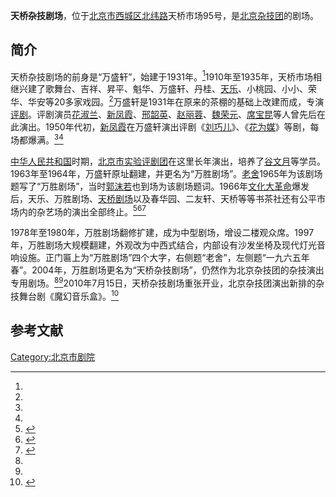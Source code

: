 {{Coord|39.8839765|116.3973951|type:landmark_region:CN-11_source:GoogleMaps|display=title}}
'''天桥杂技剧场'''，位于[[北京市|北京市]][[西城区|西城区]][[北纬路_(北京)|北纬路]]天桥市场95号，是[[北京杂技团|北京杂技团]]的剧场。

==简介==
天桥杂技剧场的前身是“万盛轩”，始建于1931年。<ref name=rmw/>1910年至1935年，天桥市场相继兴建了歌舞台、吉祥、昇平、魁华、万盛轩、丹桂、[[北京德云社剧场|天乐]]、小桃园、小小、荣华、华安等20多家戏园。<ref name=zlw/>万盛轩是1931年在原来的茶棚的基础上改建而成，专演[[评剧|评剧]]。评剧演员[[花淑兰|花淑兰]]、[[新凤霞|新凤霞]]、[[邢韶英|邢韶英]]、[[赵丽蓉|赵丽蓉]]、[[魏荣元|魏荣元]]、[[席宝昆|席宝昆]]等人曾先后在此演出。1950年代初，[[新凤霞|新凤霞]]在万盛轩演出评剧《[[刘巧儿|刘巧儿]]》、《[[花为媒|花为媒]]》等剧，每场都爆满。<ref name=rmw/><ref name=zlw/>

[[中华人民共和国|中华人民共和国]]时期，[[北京市实验评剧团|北京市实验评剧团]]在这里长年演出，培养了[[谷文月|谷文月]]等学员。1963年至1964年，万盛轩原址翻建，并更名为“万胜剧场”。[[老舍|老舍]]1965年为该剧场题写了“万胜剧场”，当时[[郭沫若|郭沫若]]也到场为该剧场题词。1966年[[文化大革命|文化大革命]]爆发后，天乐、万胜剧场、[[天桥剧场|天桥剧场]]以及春华园、二友轩、天桥等等书茶社还有公平市场内的杂艺场的演出全部终止。<ref name=zlw>{{Cite web |url=http://history.chinaiiss.com/html/201210/26/a56a70.html |title=天桥：老北京民俗文化的代表，战略网，2012-10-26 |access-date=2013-12-29 |archive-url=https://web.archive.org/web/20130217043113/http://history.chinaiiss.com/html/201210/26/a56a70.html |archive-date=2013-02-17 |dead-url=yes }}</ref><ref name=rmw>{{Cite web |url=http://www.022net.com/2011/8-3/446851132944598-2.html |title=北京天桥本是天子桥 溥仪最后祭天后变平民之桥，人民网，2011-08-03 |access-date=2013-12-29 |archive-date=2013-12-30 |archive-url=https://web.archive.org/web/20131230233427/http://www.022net.com/2011/8-3/446851132944598-2.html |dead-url=yes }}</ref><ref name=beiwan>{{Cite web |url=http://www.takefoto.cn/viewnews-29351 |title=广德楼、天乐戏园、大众剧场 老北京戏园子的变迁，北晚新视觉网，2013-03-08 |access-date=2013-12-29 |archive-date=2013-12-30 |archive-url=https://web.archive.org/web/20131230234511/http://www.takefoto.cn/viewnews-29351 |dead-url=no }}</ref>

1978年至1980年，万胜剧场翻修扩建，成为中型剧场，增设二楼观众席。1997年，万胜剧场大规模翻建，外观改为中西式结合，内部设有沙发坐椅及现代灯光音响设施。正门匾上为“万胜剧场”四个大字，右侧题“老舍”，左侧题“一九六五年春”。2004年，万胜剧场更名为“天桥杂技剧场”，仍然作为北京杂技团的杂技演出专用剧场。<ref name=rmw/><ref name=beiwan/>2010年7月15日，天桥杂技剧场重张开业，北京杂技团演出新排的杂技舞台剧《魔幻音乐盒》。<ref>{{Cite web |url=http://ent.163.com/10/0716/16/6BNQJCRP00031H2L.html |title=洋大腕帮中国杂技转型 北京杂技团编排新剧目，网易，2010-07-16 |access-date=2013-12-29 |archive-url=https://web.archive.org/web/20131230232110/http://ent.163.com/10/0716/16/6BNQJCRP00031H2L.html |archive-date=2013-12-30 |dead-url=yes }}</ref>

==参考文献==
{{reflist}}
{{老北京城}}
[[Category:北京市剧院|Category:北京市剧院]]